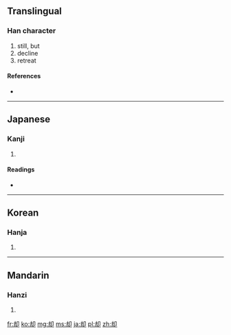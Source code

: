 {{also|卻}}
==Translingual==

===Han character===
{{Han char|rn=26|rad=卩|as=05|sn=7|four=|canj=土戈尸中 (GISL)}}

# still, but
# decline
# retreat

====References====
* {{Han ref|kx=0159.190|dkj=02856|dj=0364.080|hdz=10313.020|uh=5374|ud=21364}}

----

==Japanese==

===Kanji===
{{ja-kanji|grade=c|rs=卩05}}

# {{defn|lang=ja|sort=卩05}}

====Readings====
* {{ja-readings|on=[[きゃく]] (kyaku)|kun=[[しりぞく]] (shirizoku), [[しりぞける]] (shirizokeru), [[かえって]] (kaette)}}

----

==Korean==

===Hanja===
{{ko-hanja|hangeul=각|rv=gak|mr=kak}}

# {{defn|lang=ko|sort=卩05}}

----

==Mandarin==

===Hanzi===
{{cmn-hanzi|tra=卻|pin=[[què]] ([[que4]])|wg=ch'üeh<sup>4</sup>}}

# {{defn|lang=cmn|sort=卩05}}

[[fr:却]]
[[ko:却]]
[[mg:却]]
[[ms:却]]
[[ja:却]]
[[pl:却]]
[[zh:却]]